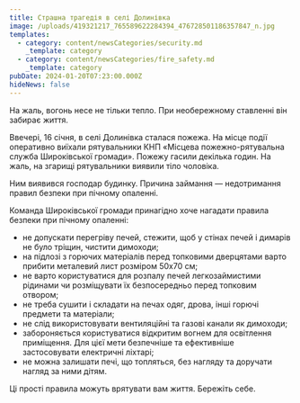 ```yaml
---
title: Страшна трагедія в селі Долинівка
image: /uploads/419321217_765589622284394_476728501186357847_n.jpg
templates:
  - category: content/newsCategories/security.md
    _template: category
  - category: content/newsCategories/fire_safety.md
    _template: category
pubDate: 2024-01-20T07:23:00.000Z
hideNews: false
---
```


На жаль, вогонь несе не тільки тепло. При необережному ставленні він забирає життя.

Ввечері, 16 січня, в селі Долинівка сталася пожежа. На місце події оперативно виїхали рятувальники КНП «Місцева пожежно-рятувальна служба Широківської громади». Пожежу гасили декілька годин. На жаль, на згарищі рятувальники виявили тіло чоловіка.

Ним виявився господар будинку. Причина займання — недотримання правил безпеки при пічному опаленні.

Команда Широківської громади принагідно хоче нагадати правила безпеки при пічному опаленні:

* не допускати перегріву печей, стежити, щоб у стінах печей і димарів не було тріщин, чистити димоходи;
* на підлозі з горючих матеріалів перед топковими дверцятами варто прибити металевий лист розміром 50х70 см;
* не варто користуватися для розпалу печей легкозаймистими рідинами чи розміщувати їх безпосередньо перед топковим отвором;
* не треба сушити і складати на печах одяг, дрова, інші горючі предмети та матеріали;
* не слід використовувати вентиляційні та газові канали як димоходи;
* забороняється користуватися відкритим вогнем для освітлення приміщення. Для цієї мети безпечніше та ефективніше застосовувати електричні ліхтарі;
* не можна залишати печі, що топляться, без нагляду та доручати нагляд за ними дітям.

Ці прості правила можуть врятувати вам життя. Бережіть себе.

